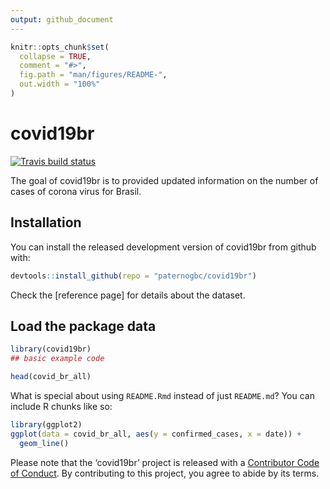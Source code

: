 ```yaml
---
output: github_document
---
```


<!-- README.md is generated from README.Rmd. Please edit that file -->

```r
knitr::opts_chunk$set(
  collapse = TRUE,
  comment = "#>",
  fig.path = "man/figures/README-",
  out.width = "100%"
)
```

# covid19br

<!-- badges: start -->
[![Travis build status](https://travis-ci.org/paternogbc/covid19br.svg?branch=master)](https://travis-ci.org/paternogbc/covid19br)
<!-- badges: end -->

The goal of covid19br is to provided updated information on the number of cases of corona virus for Brasil.

## Installation

You can install the released development version of covid19br from github with:

``` r
devtools::install_github(repo = "paternogbc/covid19br")
```

Check the [reference page] for details about the dataset.

## Load the package data

```r
library(covid19br)
## basic example code

head(covid_br_all)
```

What is special about using `README.Rmd` instead of just `README.md`? You can include R chunks like so:

```r
library(ggplot2)
ggplot(data = covid_br_all, aes(y = confirmed_cases, x = date)) +
  geom_line()
```


Please note that the 'covid19br' project is released with a
[Contributor Code of Conduct](CODE_OF_CONDUCT.md).
By contributing to this project, you agree to abide by its terms.
